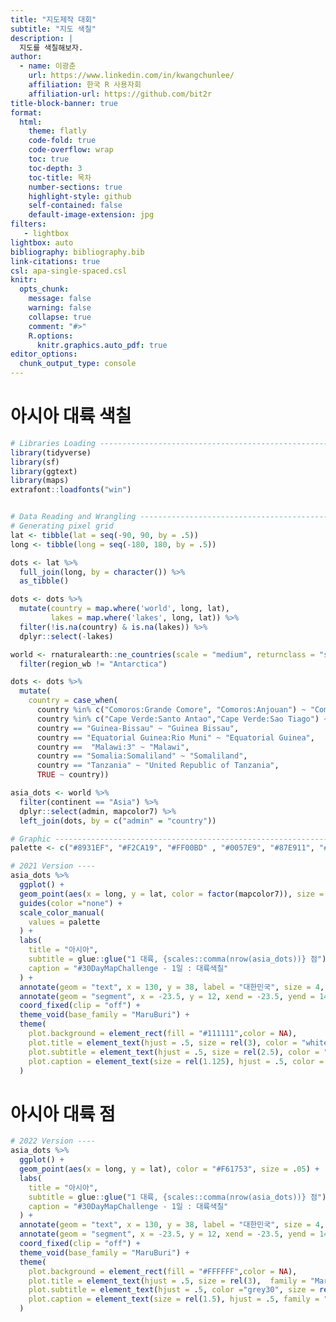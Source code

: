 ```yaml
---
title: "지도제작 대회"
subtitle: "지도 색칠"
description: |
  지도를 색칠해보자.
author:
  - name: 이광춘
    url: https://www.linkedin.com/in/kwangchunlee/
    affiliation: 한국 R 사용자회
    affiliation-url: https://github.com/bit2r
title-block-banner: true
format:
  html:
    theme: flatly
    code-fold: true
    code-overflow: wrap
    toc: true
    toc-depth: 3
    toc-title: 목차
    number-sections: true
    highlight-style: github    
    self-contained: false
    default-image-extension: jpg
filters:
   - lightbox
lightbox: auto
bibliography: bibliography.bib
link-citations: true
csl: apa-single-spaced.csl
knitr:
  opts_chunk: 
    message: false
    warning: false
    collapse: true
    comment: "#>" 
    R.options:
      knitr.graphics.auto_pdf: true
editor_options: 
  chunk_output_type: console
---
```


# 아시아 대륙 색칠

```r
# Libraries Loading -------------------------------------------------------
library(tidyverse)
library(sf)
library(ggtext)
library(maps)
extrafont::loadfonts("win")


# Data Reading and Wrangling ----------------------------------------------
# Generating pixel grid 
lat <- tibble(lat = seq(-90, 90, by = .5))
long <- tibble(long = seq(-180, 180, by = .5))

dots <- lat %>% 
  full_join(long, by = character()) %>% 
  as_tibble()

dots <- dots %>% 
  mutate(country = map.where('world', long, lat),
         lakes = map.where('lakes', long, lat)) %>% 
  filter(!is.na(country) & is.na(lakes)) %>% 
  dplyr::select(-lakes)

world <- rnaturalearth::ne_countries(scale = "medium", returnclass = "sf") %>% 
  filter(region_wb != "Antarctica")

dots <- dots %>% 
  mutate(
    country = case_when(
      country %in% c("Comoros:Grande Comore", "Comoros:Anjouan") ~ "Comoros",
      country %in% c("Cape Verde:Santo Antao","Cape Verde:Sao Tiago") ~ "Cape Verde",
      country == "Guinea-Bissau" ~ "Guinea Bissau", 
      country == "Equatorial Guinea:Rio Muni" ~ "Equatorial Guinea", 
      country ==  "Malawi:3" ~ "Malawi",
      country == "Somalia:Somaliland" ~ "Somaliland",
      country == "Tanzania" ~ "United Republic of Tanzania", 
      TRUE ~ country))

asia_dots <- world %>%
  filter(continent == "Asia") %>% 
  dplyr::select(admin, mapcolor7) %>% 
  left_join(dots, by = c("admin" = "country")) 

# Graphic -----------------------------------------------------------------
palette <- c("#8931EF", "#F2CA19", "#FF00BD" , "#0057E9", "#87E911", "#E11845", "#FF8A12") 

# 2021 Version ----
asia_dots %>% 
  ggplot() + 
  geom_point(aes(x = long, y = lat, color = factor(mapcolor7)), size = .95) + 
  guides(color ="none") +
  scale_color_manual(
    values = palette
  ) + 
  labs(
    title = "아시아", 
    subtitle = glue::glue("1 대륙, {scales::comma(nrow(asia_dots))} 점"), 
    caption = "#30DayMapChallenge - 1일 : 대륙색칠"
  ) + 
  annotate(geom = "text", x = 130, y = 38, label = "대한민국", size = 4, family = "MaruBuri") + 
  annotate(geom = "segment", x = -23.5, y = 12, xend = -23.5, yend = 14.5, size = .125, color = "white") + 
  coord_fixed(clip = "off") + 
  theme_void(base_family = "MaruBuri") + 
  theme(
    plot.background = element_rect(fill = "#111111",color = NA),
    plot.title = element_text(hjust = .5, size = rel(3), color = "white", family = "MaruBuri", margin = margin(t = 25,b = 15)),
    plot.subtitle = element_text(hjust = .5, size = rel(2.5), color = "white",family = "MaruBuri", face = "bold", margin = margin(b = 35)),
    plot.caption = element_text(size = rel(1.125), hjust = .5, color = "white", family = "MaruBuri", margin = margin(b = 15))
  )
```


# 아시아 대륙 점

```r
# 2022 Version ---- 
asia_dots %>% 
  ggplot() + 
  geom_point(aes(x = long, y = lat), color = "#F61753", size = .05) + 
  labs(
    title = "아시아", 
    subtitle = glue::glue("1 대륙, {scales::comma(nrow(asia_dots))} 점"), 
    caption = "#30DayMapChallenge - 1일 : 대륙색칠"
  ) + 
  annotate(geom = "text", x = 130, y = 38, label = "대한민국", size = 4, family = "MaruBuri") + 
  annotate(geom = "segment", x = -23.5, y = 12, xend = -23.5, yend = 14.5, size = .125) + 
  coord_fixed(clip = "off") + 
  theme_void(base_family = "MaruBuri") + 
  theme(
    plot.background = element_rect(fill = "#FFFFFF",color = NA),
    plot.title = element_text(hjust = .5, size = rel(3),  family = "MaruBuri", margin = margin(t = 25,b = 15)),
    plot.subtitle = element_text(hjust = .5, color ="grey30", size = rel(2.5), family = "MaruBuri", face = "bold", margin = margin(b = 35)),
    plot.caption = element_text(size = rel(1.5), hjust = .5, family = "MaruBuri", margin = margin(b = 15))
  )


```
